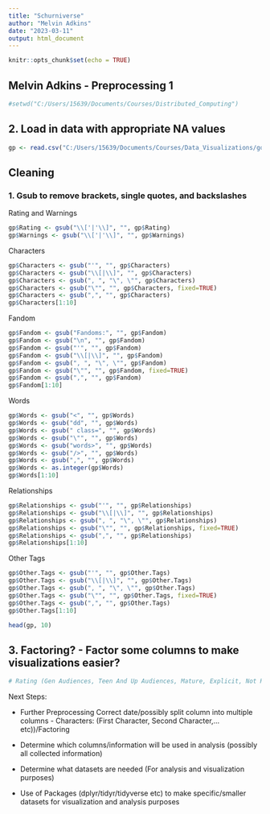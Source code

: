 ---
title: "Schurniverse"
author: "Melvin Adkins"
date: "2023-03-11"
output: html_document
---

```{r setup, include=FALSE}
knitr::opts_chunk$set(echo = TRUE)
```

## Melvin Adkins - Preprocessing 1

```{r}
#setwd("C:/Users/15639/Documents/Courses/Distributed_Computing")
```


## 2. Load in data with appropriate NA values
```{r}
gp <- read.csv("C:/Users/15639/Documents/Courses/Data_Visualizations/goodplace.csv", na.strings = c("N/A",""," "))
```

## Cleaning

### 1. Gsub to remove brackets, single quotes, and backslashes

Rating and Warnings
```{r}
gp$Rating <- gsub("\\['|'\\]", "", gp$Rating)
gp$Warnings <- gsub("\\['|'\\]", "", gp$Warnings)
```

Characters
```{r}
gp$Characters <- gsub("'", "", gp$Characters)
gp$Characters <- gsub("\\[|\\]", "", gp$Characters)
gp$Characters <- gsub(", ", "\", \"", gp$Characters)
gp$Characters <- gsub("\"", "", gp$Characters, fixed=TRUE)
gp$Characters <- gsub(",", "", gp$Characters)
gp$Characters[1:10]
```

Fandom
```{r}
gp$Fandom <- gsub("Fandoms:", "", gp$Fandom)
gp$Fandom <- gsub("\n", "", gp$Fandom)
gp$Fandom <- gsub("'", "", gp$Fandom)
gp$Fandom <- gsub("\\[|\\]", "", gp$Fandom)
gp$Fandom <- gsub(", ", "\", \"", gp$Fandom)
gp$Fandom <- gsub("\"", "", gp$Fandom, fixed=TRUE)
gp$Fandom <- gsub(",", "", gp$Fandom)
gp$Fandom[1:10]
```

Words
```{r}
gp$Words <- gsub("<", "", gp$Words)
gp$Words <- gsub("dd", "", gp$Words)
gp$Words <- gsub(" class=", "", gp$Words)
gp$Words <- gsub("\"", "", gp$Words)
gp$Words <- gsub("words>", "", gp$Words)
gp$Words <- gsub("/>", "", gp$Words)
gp$Words <- gsub(",", "", gp$Words)
gp$Words <- as.integer(gp$Words)
gp$Words[1:10]
```

Relationships
```{r}
gp$Relationships <- gsub("'", "", gp$Relationships)
gp$Relationships <- gsub("\\[|\\]", "", gp$Relationships)
gp$Relationships <- gsub(", ", "\", \"", gp$Relationships)
gp$Relationships <- gsub("\"", "", gp$Relationships, fixed=TRUE)
gp$Relationships <- gsub(",", "", gp$Relationships)
gp$Relationships[1:10]
```

Other Tags
```{r}
gp$Other.Tags <- gsub("'", "", gp$Other.Tags)
gp$Other.Tags <- gsub("\\[|\\]", "", gp$Other.Tags)
gp$Other.Tags <- gsub(", ", "\", \"", gp$Other.Tags)
gp$Other.Tags <- gsub("\"", "", gp$Other.Tags, fixed=TRUE)
gp$Other.Tags <- gsub(",", "", gp$Other.Tags)
gp$Other.Tags[1:10]
```

```{r}
head(gp, 10)
```


## 3. Factoring? - Factor some columns to make visualizations easier?
```{r}
# Rating (Gen Audiences, Teen And Up Audiences, Mature, Explicit, Not Rated)
```

Next Steps:

* Further Preprocessing Correct date/possibly split column into multiple columns - Characters: (First Character, Second Character,...etc))/Factoring

* Determine which columns/information will be used in analysis (possibly all collected information)

* Determine what datasets are needed (For analysis and visualization purposes)

* Use of Packages (dplyr/tidyr/tidyverse etc) to make specific/smaller datasets for visualization and analysis purposes
